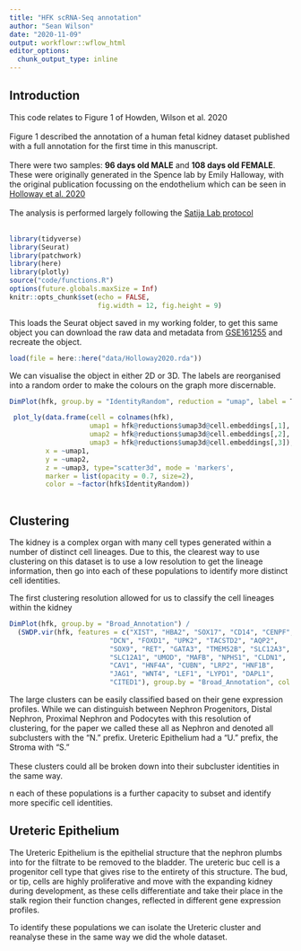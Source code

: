 ```yaml
---
title: "HFK scRNA-Seq annotation"
author: "Sean Wilson"
date: "2020-11-09"
output: workflowr::wflow_html
editor_options:
  chunk_output_type: inline
---
```


## Introduction

This code relates to Figure 1 of Howden, Wilson et al. 2020 <br>
<br>
Figure 1 described the annotation of a human fetal kidney dataset published with a full annotation for the first time in this manuscript. <br>
<br>
There were two samples: **96 days old MALE** and **108 days old FEMALE**. These were originally generated in the Spence lab by Emily Halloway, with the original publication focussing on the endothelium which can be seen in [Holloway et al. 2020](https://www.sciencedirect.com/science/article/abs/pii/S1534580720305980) <br>
<br>
The analysis is performed largely following the [Satija Lab protocol](https://satijalab.org/seurat/v3.0/pancreas_integration_label_transfer.html) <br>
<br>


```r
library(tidyverse)
library(Seurat)
library(patchwork)
library(here)
library(plotly)
source("code/functions.R")
options(future.globals.maxSize = Inf)
knitr::opts_chunk$set(echo = FALSE,
                      fig.width = 12, fig.height = 9)
```

This loads the Seurat object saved in my working folder, to get this same object you can download the raw data and metadata from [GSE161255](https://www.ncbi.nlm.nih.gov/geo/query/acc.cgi?acc=GSE161255) and recreate the object.

```r
load(file = here::here("data/Holloway2020.rda"))
```

We can visualise the object in either 2D or 3D. The labels are reorganised into a random order to make the colours on the graph more discernable.

```r
DimPlot(hfk, group.by = "IdentityRandom", reduction = "umap", label = T, repel = T)
```


```r
 plot_ly(data.frame(cell = colnames(hfk),
                    umap1 = hfk@reductions$umap3d@cell.embeddings[,1],
                    umap2 = hfk@reductions$umap3d@cell.embeddings[,2],
                    umap3 = hfk@reductions$umap3d@cell.embeddings[,3]),
         x = ~umap1, 
         y = ~umap2,
         z = ~umap3, type="scatter3d", mode = 'markers',
         marker = list(opacity = 0.7, size=2),
         color = ~factor(hfk$IdentityRandom))
        
```

## Clustering

The kidney is a complex organ with many cell types generated within a number of distinct cell lineages. Due to this, the clearest way to use clustering on this dataset is to use a low resolution to get the lineage information, then go into each of these populations to identify more distinct cell identities. 

The first clustering resolution allowed for us to classify the cell lineages within the kidney

```r
DimPlot(hfk, group.by = "Broad_Annotation") / 
  (SWDP.vir(hfk, features = c("XIST", "HBA2", "SOX17", "CD14", "CENPF", "PDGFRB",
                         "DCN", "FOXD1", "UPK2", "TACSTD2", "AQP2",
                         "SOX9", "RET", "GATA3", "TMEM52B", "SLC12A3",
                         "SLC12A1", "UMOD", "MAFB", "NPHS1", "CLDN1",
                         "CAV1", "HNF4A", "CUBN", "LRP2", "HNF1B",
                         "JAG1", "WNT4", "LEF1", "LYPD1", "DAPL1",
                         "CITED1"), group.by = "Broad_Annotation", col.max = 10))
```

The large clusters can be easily classified based on their gene expression profiles. While we can distinguish between Nephron Progenitors, Distal Nephron, Proximal Nephron and Podocytes with this resolution of clustering, for the paper we called these all as Nephron and denoted all subclusters with the "N." prefix. Ureteric Epithelium had a "U." prefix, the Stroma with "S." <br>
<br>
These clusters could all be broken down into their subcluster identities in the same way.

n each of these populations is a further capacity to subset and identify more specific cell identities. 

## Ureteric Epithelium

The Ureteric Epithelium is the epithelial structure that the nephron plumbs into for the filtrate to be removed to the bladder. The ureteric buc cell is a progenitor cell type that gives rise to the entirety of this structure. The bud, or tip, cells are highly proliferative and move with the expanding kidney during development, as these cells differentiate and take their place in the stalk region their function changes, reflected in different gene expression profiles. <br>

To identify these populations we can isolate the Ureteric cluster and reanalyse these in the same way we did the whole dataset.



